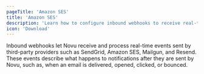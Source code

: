 ```yaml
---
pageTitle: 'Amazon SES'
title: 'Amazon SES'
description: 'Learn how to configure inbound webhooks to receive real-time notification statuses from third-party providers.'
icon: 'Download'
---
```


Inbound webhooks let Novu receive and process real-time events sent by third-party providers such as SendGrid, Amazon SES, Mailgun, and Resend. These events describe what happens to notifications after they are sent by Novu, such as, when an email is delivered, opened, clicked, or bounced.
